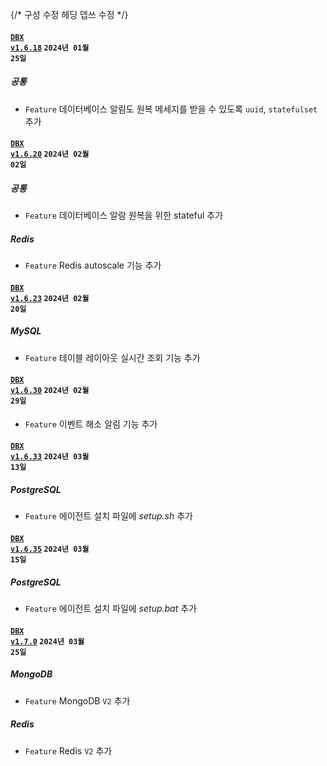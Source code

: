 {/* 구성 수정 헤딩 뎁쓰 수정 */}

#### <code class='changelog-service'><a href="https://docs.whatap.io/release-notes/dbx/dbx-1_6_18">DBX v1.6.18</a></code> <code class='changelog-date'>2024년 01월 25일</code>

##### 공통​

- <code class="Feature">Feature</code> 데이터베이스 알림도 원복 메세지를 받을 수 있도록 <code>uuid</code>, <code>statefulset</code> 추가

#### <code class='changelog-service'><a href="https://docs.whatap.io/release-notes/dbx/dbx-1_6_20">DBX v1.6.20</a></code> <code class='changelog-date'>2024년 02월 02일</code>

##### 공통​

- <code class="Feature">Feature</code> 데이터베이스 알람 원복을 위한 stateful 추가

##### Redis​

- <code class="Feature">Feature</code> Redis autoscale 기능 추가

#### <code class='changelog-service'><a href="https://docs.whatap.io/release-notes/dbx/dbx-1_6_23">DBX v1.6.23</a></code> <code class='changelog-date'>2024년 02월 20일</code>

##### MySQL​

- <code class="Feature">Feature</code> 테이블 레이아웃 실시간 조회 기능 추가

#### <code class='changelog-service'><a href="https://docs.whatap.io/release-notes/dbx/dbx-1_6_30">DBX v1.6.30</a></code> <code class='changelog-date'>2024년 02월 29일</code>

- <code class="Feature">Feature</code> 이벤트 해소 알림 기능 추가

#### <code class='changelog-service'><a href="https://docs.whatap.io/release-notes/dbx/dbx-1_6_33">DBX v1.6.33</a></code> <code class='changelog-date'>2024년 03월 13일</code>

##### PostgreSQL​

- <code class="Feature">Feature</code> 에이전트 설치 파일에 <em>setup.sh</em> 추가

#### <code class='changelog-service'><a href="https://docs.whatap.io/release-notes/dbx/dbx-1_6_35">DBX v1.6.35</a></code> <code class='changelog-date'>2024년 03월 15일</code>

##### PostgreSQL​

- <code class="Feature">Feature</code> 에이전트 설치 파일에 <em>setup.bat</em> 추가

#### <code class='changelog-service'><a href="https://docs.whatap.io/release-notes/dbx/dbx-1_7_0">DBX v1.7.0</a></code> <code class='changelog-date'>2024년 03월 25일</code>

##### MongoDB​

- <code class="Feature">Feature</code> MongoDB <code class="my">V2</code> 추가

##### Redis​

- <code class="Feature">Feature</code> Redis <code class="my">V2</code> 추가

